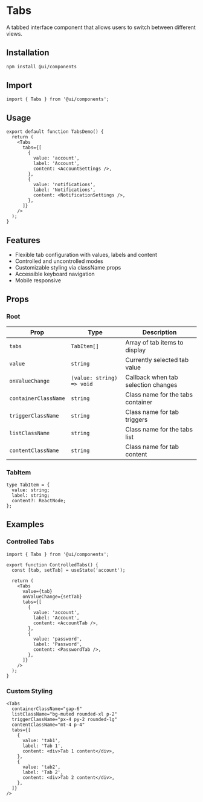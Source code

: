 # Tabs

A tabbed interface component that allows users to switch between different views.

## Installation

```bash
npm install @ui/components
```

## Import

```tsx
import { Tabs } from '@ui/components';
```

## Usage

```tsx
export default function TabsDemo() {
  return (
    <Tabs
      tabs={[
        {
          value: 'account',
          label: 'Account',
          content: <AccountSettings />,
        },
        {
          value: 'notifications',
          label: 'Notifications',
          content: <NotificationSettings />,
        },
      ]}
    />
  );
}
```

## Features

- Flexible tab configuration with values, labels and content
- Controlled and uncontrolled modes
- Customizable styling via className props
- Accessible keyboard navigation
- Mobile responsive

## Props

### Root

| Prop                 | Type                      | Description                         |
| -------------------- | ------------------------- | ----------------------------------- |
| `tabs`               | `TabItem[]`               | Array of tab items to display       |
| `value`              | `string`                  | Currently selected tab value        |
| `onValueChange`      | `(value: string) => void` | Callback when tab selection changes |
| `containerClassName` | `string`                  | Class name for the tabs container   |
| `triggerClassName`   | `string`                  | Class name for tab triggers         |
| `listClassName`      | `string`                  | Class name for the tabs list        |
| `contentClassName`   | `string`                  | Class name for tab content          |

### TabItem

```tsx
type TabItem = {
  value: string;
  label: string;
  content?: ReactNode;
};
```

## Examples

### Controlled Tabs

```tsx
import { Tabs } from '@ui/components';

export function ControlledTabs() {
  const [tab, setTab] = useState('account');

  return (
    <Tabs
      value={tab}
      onValueChange={setTab}
      tabs={[
        {
          value: 'account',
          label: 'Account',
          content: <AccountTab />,
        },
        {
          value: 'password',
          label: 'Password',
          content: <PasswordTab />,
        },
      ]}
    />
  );
}
```

### Custom Styling

```tsx
<Tabs
  containerClassName="gap-6"
  listClassName="bg-muted rounded-xl p-2"
  triggerClassName="px-4 py-2 rounded-lg"
  contentClassName="mt-4 p-4"
  tabs={[
    {
      value: 'tab1',
      label: 'Tab 1',
      content: <div>Tab 1 content</div>,
    },
    {
      value: 'tab2',
      label: 'Tab 2',
      content: <div>Tab 2 content</div>,
    },
  ]}
/>
```
